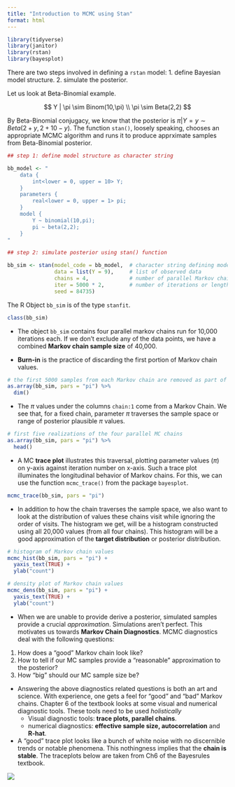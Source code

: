 ```yaml
---
title: "Introduction to MCMC using Stan"
format: html
---
```


```r
library(tidyverse)
library(janitor)
library(rstan)
library(bayesplot)
```

There are two steps involved in defining a `rstan` model:
1. define Bayesian model structure.
2. simulate the posterior.

Let us look at Beta-Binomial example.

$$
Y | \pi \sim Binom(10,\pi) \\
\pi \sim Beta(2,2)
$$

By Beta-Binomial conjugacy, we know that the posterior is $\pi | Y=y \sim Beta(2 + y, 2+10-y)$. The function `stan()`, loosely speaking, chooses an appropriate MCMC algorithm and runs it to produce apprximate samples from Beta-Binomial posterior.

```r
## step 1: define model structure as character string

bb_model <- "
    data {
        int<lower = 0, upper = 10> Y;
    }
    parameters {
        real<lower = 0, upper = 1> pi;
    }
    model {
        Y ~ binomial(10,pi);
        pi ~ beta(2,2);
    }
"

## step 2: simulate posterior using stan() function

bb_sim <- stan(model_code = bb_model,  # character string defining model
               data = list(Y = 9),     # list of observed data
               chains = 4,             # number of parallel Markov chains to run
               iter = 5000 * 2,        # number of iterations or length of each Markov chain   # nolint
               seed = 84735)
```

The R Object `bb_sim` is of the type `stanfit`.
```r
class(bb_sim)
```

* The object `bb_sim` contains four parallel markov chains run for 10,000 iterations each. If we don't exclude any of the data points, we have a combined **Markov chain sample size** of 40,000. 

* **Burn-in** is the practice of discarding the first portion of Markov chain values. 

```r
# the first 5000 samples from each Markov chain are removed as part of burn-in
as.array(bb_sim, pars = "pi") %>%
  dim()
```

* The $\pi$ values under the columns `chain:1` come from a Markov Chain. We see that, for a fixed chain, parameter $\pi$ traverses the sample space or range of posterior plausible $\pi$ values.
```r
# first five realizations of the four parallel MC chains
as.array(bb_sim, pars = "pi") %>%
  head()
```

* A MC **trace plot** illustrates this traversal, plotting parameter values ($\pi$) on y-axis against iteration number on x-axis. Such a trace plot illuminates the longitudinal behavior of Markov chains. For this, we can use the function `mcmc_trace()` from the package `bayesplot`. 

```r
mcmc_trace(bb_sim, pars = "pi")
```

* In addition to how the chain traverses the sample space, we also want to look at the distribution of values these chains visit while ignoring the order of visits. The histogram we get, will be a histogram constructed using all 20,000 values (from all four chains). This histogram will be a good approximation of the **target distribution** or posterior distribution.

```r
# histogram of Markov chain values
mcmc_hist(bb_sim, pars = "pi") +
  yaxis_text(TRUE) +
  ylab("count")
```


```r
# density plot of Markov chain values
mcmc_dens(bb_sim, pars = "pi") +
  yaxis_text(TRUE) +
  ylab("count")
```

* When we are unable to provide derive a posterior, simulated samples provide a crucial _approximation_. Simulations aren't perfect. This motivates us towards **Markov Chain Diagnostics**.   MCMC diagnostics deal with the following questions:
1. How does a "good" Markov chain look like?
2. How to tell if our MC samples provide a "reasonable" approximation to the posterior?
3. How "big" should our MC sample size be?

* Answering the above diagnostics related questions is both an art and science. With experience, one gets a feel for "good" and "bad" Markov chains. Chapter 6 of the textbook looks at some visual and numerical diagnostic tools. These tools need to be used _holistically_
    * Visual diagnostic tools: **trace plots, parallel chains**.
    * numerical diagnostics: **effective sample size, autocorrelation** and **R-hat**.
* A "good" trace plot looks like a bunch of white noise with no discernible trends or notable phenomena. This nothingness implies that the **chain is stable**. The traceplots below are taken from Ch6 of the Bayesrules textbook.

![](./images/trace.png)













































